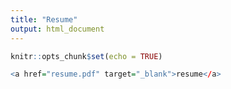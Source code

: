 ```yaml
---
title: "Resume"
output: html_document
---
```


```r
knitr::opts_chunk$set(echo = TRUE)
```

```r
<a href="resume.pdf" target="_blank">resume</a>
```

